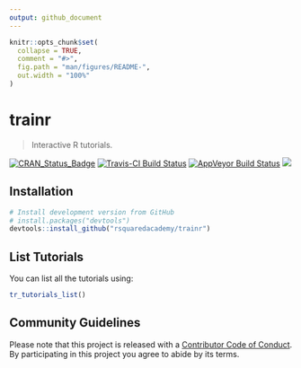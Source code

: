 ```yaml
---
output: github_document
---
```


<!-- README.md is generated from README.Rmd. Please edit that file -->

```r
knitr::opts_chunk$set(
  collapse = TRUE,
  comment = "#>",
  fig.path = "man/figures/README-",
  out.width = "100%"
)
```
# trainr

> Interactive R tutorials.

[![CRAN\_Status\_Badge](http://www.r-pkg.org/badges/version/trainr)](https://cran.r-project.org/package=trainr) 
[![Travis-CI Build Status](https://travis-ci.org/rsquaredacademy/trainr.svg?branch=master)](https://travis-ci.org/rsquaredacademy/trainr) [![AppVeyor Build Status](https://ci.appveyor.com/api/projects/status/github/rsquaredacademy/trainr?branch=master&svg=true)](https://ci.appveyor.com/project/rsquaredacademy/trainr) ![](https://img.shields.io/badge/lifecycle-experimental-orange.svg)

## Installation

``` r
# Install development version from GitHub
# install.packages("devtools")
devtools::install_github("rsquaredacademy/trainr")
```

## List Tutorials

You can list all the tutorials using:

```r
tr_tutorials_list()
```

## Community Guidelines

Please note that this project is released with a [Contributor Code of Conduct](CODE_OF_CONDUCT.md).
By participating in this project you agree to abide by its terms.
